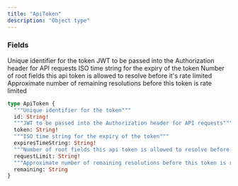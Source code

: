 ```yaml
---
title: "ApiToken"
description: "Object type"
---
```


### Fields

<ResponseField name="id" type="String!" required>
  Unique identifier for the token
</ResponseField>

<ResponseField name="token" type="String!" required>
  JWT to be passed into the Authorization header for API requests
</ResponseField>

<ResponseField name="expiresTimeString" type="String!" required>
  ISO time string for the expiry of the token
</ResponseField>

<ResponseField name="requestLimit" type="String!" required>
  Number of root fields this api token is allowed to resolve before it's rate limited
</ResponseField>

<ResponseField name="remaining" type="String">
  Approximate number of remaining resolutions before this token is rate limited
</ResponseField>


```graphql ApiToken
type ApiToken {
  """Unique identifier for the token"""
  id: String!
  """JWT to be passed into the Authorization header for API requests"""
  token: String!
  """ISO time string for the expiry of the token"""
  expiresTimeString: String!
  """Number of root fields this api token is allowed to resolve before it's rate limited"""
  requestLimit: String!
  """Approximate number of remaining resolutions before this token is rate limited"""
  remaining: String
}
```
